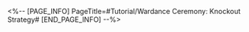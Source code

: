 <%-- [PAGE_INFO]
PageTitle=#Tutorial/Wardance Ceremony: Knockout Strategy#
[END_PAGE_INFO] --%>
{{Tutorial
|sort      = 818801
|title     = Wardance Ceremony: Knockout Strategy
|subtitle  = 
|type      = 
|about     = 
|image1    = Tutorial Wardance Ceremony Knockout Strategy 1.png{{subst:void|<!--$UPLOAD:<<SpriteOutput/TutorialPic/TutorialPage_818801.png>-<Tutorial Wardance Ceremony Knockout Strategy 1.png>-<Tutorial Files>>-->}}
|text1     = {{Color|h|nobold=1|Break}} the Mass-Production Machine and trigger {{Color|h|nobold=1|Highlights}} to gain massive Vibes.
|image2    = Tutorial Wardance Ceremony Knockout Strategy 2.png{{subst:void|<!--$UPLOAD:<<SpriteOutput/TutorialPic/TutorialPage_818802.png>-<Tutorial Wardance Ceremony Knockout Strategy 2.png>-<Tutorial Files>>-->}}
|text2     = After defeating Mass-Production Machine, all enemies will {{Color|h|nobold=1|have their current Toughness reduced by 30%}}, making it easier to Break other enemies.
|image3    = Tutorial Wardance Ceremony Knockout Strategy 3.png{{subst:void|<!--$UPLOAD:<<SpriteOutput/TutorialPic/TutorialPage_818003.png>-<Tutorial Wardance Ceremony Knockout Strategy 3.png>-<Tutorial Files>>-->}}
|text3     = When your team's Vibes reach the maximum limit in the match, your team will enter the {{Color|h|nobold=1|"Super Hype"}} state.<br />In this state, your opponent will be {{Color|h|nobold=1|Weakness Broken}}, and the DMG they take will increase by {{Color|h|nobold=1|400%}}.
}}